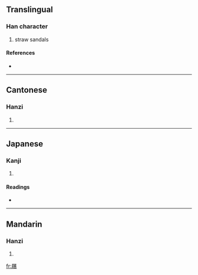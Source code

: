 {{also|蹺}}
==Translingual==

===Han character===
{{Han char|rn=44|rad=尸|as=15|sn=18|four=7722<sub>7</sub>|canj=尸竹人月 (SHOB)}}

# straw sandals

====References====
* {{Han ref|kx=0304.020|dkj=07812|dj=0602.100|hdz=20981.100|uh=5C69|ud=23657|bh=EFC2|bd=61378}}

----

==Cantonese==

===Hanzi===
{{yue-hanzi|jyut=|y=geuk3}}

# {{defn|Cantonese}}

----

==Japanese==

===Kanji===
{{ja-kanji|grade=|rs=尸15}}

# {{defn|Japanese}}

====Readings====
* {{ja-readings|on=[[きゃく]] (kyaku), [[かく]] (kaku), [[きく]] (kiku), [[こく]] (koku), [[けう]] (keu)|kun=[[いとぐつ]] (itogutsu), [[くつしき]] (kutsushiki), [[しきわら]] (shikiwara)}}

----

==Mandarin==

===Hanzi===
{{cmn-hanzi|pin=[[juē]] ([[jue1]])|wg=chüeh<sup>1</sup>}}

# {{defn|Mandarin}}

[[fr:屩]]